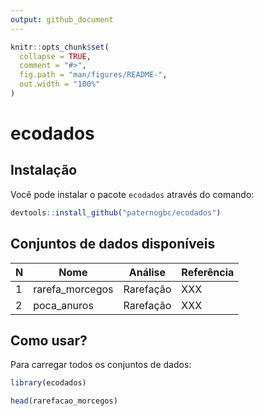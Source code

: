 ```yaml
---
output: github_document
---
```


<!-- README.md is generated from README.Rmd. Please edit that file -->

```r
knitr::opts_chunk$set(
  collapse = TRUE,
  comment = "#>",
  fig.path = "man/figures/README-",
  out.width = "100%"
)
```

# ecodados

<!-- badges: start -->
<!-- badges: end -->

## Instalação

Você pode instalar o pacote `ecodados` através do comando:

```r
devtools::install_github("paternogbc/ecodados")
```


## Conjuntos de dados disponíveis

N | Nome                | Análise        | Referência     |
--| ------------------- | -------------- | ---------------| 
1 | rarefa_morcegos     | Rarefação      | XXX            | 
2 | poca_anuros         | Rarefação      | XXX            |

## Como usar?

Para carregar todos os conjuntos de dados:

```r
library(ecodados)

head(rarefacao_morcegos)
```


